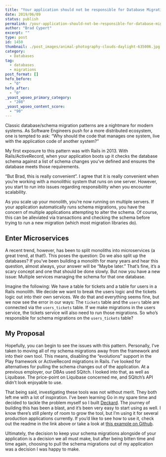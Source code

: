 ```yaml
---
title: "Your application should not be responsible for Database Migrations."
date: 2019/06/09
status: publish
permalink: /your-application-should-not-be-responsible-for-database-migrations
author: "Brad Cypert"
excerpt: ""
type: post
id: 1450
thumbnail: ./post_images/animal-photography-clouds-daylight-635006.jpg
category:
  - Databases
tag:
  - databases
  - migrations
post_format: []
hefo_before:
  - "0"
hefo_after:
  - "0"
_yoast_wpseo_primary_category:
  - "208"
_yoast_wpseo_content_score:
  - "90"
---
```



Classic database/schema migration patterns are a nightmare for modern systems. As Software Engineers push for a more distributed ecosystem, one is tempted to ask: “Why should the code that manages one system, live with the application code of another system?”

<HeadsUp title="What pattern is this?">
  My first exposure to this pattern was with Rails in 2013. With
  Rails/ActiveRecord, when your application boots up it checks the database
  schema against a list of schema changes you’ve defined and ensures the
  database meets those requirements.
</HeadsUp>

“But Brad, this is really convenient”. I agree that it is really convenient when
you’re working with a monolithic system that runs on one server. However, you start
to run into issues regarding responsibility when you encounter scalability.

As you scale up your monolith, you’re now running on multiple servers. If your application automatically runs schema migrations, you have the concern of multiple applications attempting to alter the schema. Of course, this can be alleviated via transactions and checking the schema before trying to run a new migration (which most migration libraries do).

## Enter Microservices

A recent trend, however, has been to split monoliths into microservices (a great trend, at that!). This poses the question: Do we also split up the databases? If you’ve been building a monolith for many years and hear this question, almost always, your answer will be “Maybe later.” That’s fine, it’s a scary concept and one that should be done slowly. But now you have a new issue: Multiple services managing the schema for that one database.

Imagine the following: We have a table for tickets and a table for users in a Rails monolith. We decide we want to break the users logic and the tickets logic out into their own services. We do that and everything seems fine, but we now see the error in our ways: The `tickets` table and the `users` table are connected via the `users_tickets` table. If we make migrations in the users service, the tickets service will also need to run those migrations. So who’s responsible for schema migrations on the `users_tickets` table?

## My Proposal

Hopefully, you can begin to see the issues with this pattern. Personally, I’ve taken to moving all of my schema migrations away from the framework and into their own tool. This means, disabling the “evolutions” support in the Play framework or ActiveRecord migrations in Rails. I’ve looked for alternatives for pulling the schema changes out of the application. At a previous employer, our DBAs used SQitch. I looked into that, as well as Liquibase. The price-point on Liquibase concerned me, and SQitch’s API didn’t look enjoyable to use.

That being said, investigating these tools was not without merit. They both left me with a lot of inspiration. I’ve been learning Go in my spare time and decided to tackle the problem myself so I built [Deckard](https://github.com/bradcypert/deckard). The journey of building this has been a blast, and it’s been very easy to start using as well. I know there’s still plenty of room to grow the tool, but I’m using it for several production applications currently. If you’d like to see how to use it, check out the readme in the link above or take a look at [this example on Github](https://github.com/Charitycode/CharityCode.org/tree/master/migrations).

Ultimately, the decision to keep your schema migrations alongside of your application is a decision we all must make, but after being bitten time and time again, choosing to pull the schema migrations out of my application was a decision I was happy to make.
